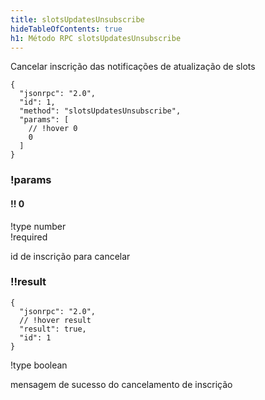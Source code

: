 ```yaml
---
title: slotsUpdatesUnsubscribe
hideTableOfContents: true
h1: Método RPC slotsUpdatesUnsubscribe
---
```


Cancelar inscrição das notificações de atualização de slots

<APIMethod>

```jsonc !!request
{
  "jsonrpc": "2.0",
  "id": 1,
  "method": "slotsUpdatesUnsubscribe",
  "params": [
    // !hover 0
    0
  ]
}
```

### !params

#### !! 0

!type number  
!required

id de inscrição para cancelar

### !!result

```jsonc !response
{
  "jsonrpc": "2.0",
  // !hover result
  "result": true,
  "id": 1
}
```

!type boolean

mensagem de sucesso do cancelamento de inscrição

</APIMethod>
